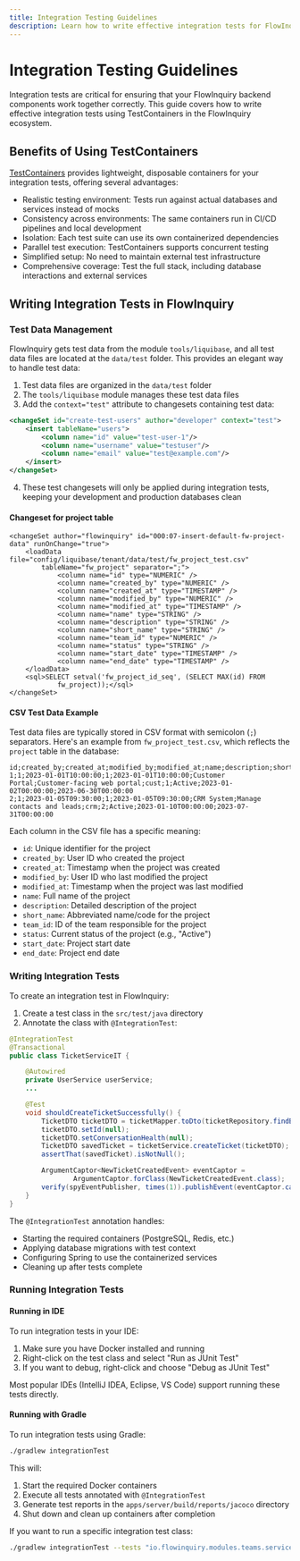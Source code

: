 ```yaml
---
title: Integration Testing Guidelines
description: Learn how to write effective integration tests for FlowInquiry using TestContainers
---
```


# Integration Testing Guidelines

Integration tests are critical for ensuring that your FlowInquiry backend components work together correctly. This guide covers how to write effective integration tests using TestContainers in the FlowInquiry ecosystem.

## Benefits of Using TestContainers

[TestContainers](https://www.testcontainers.org/) provides lightweight, disposable containers for your integration tests, offering several advantages:

- Realistic testing environment: Tests run against actual databases and services instead of mocks
- Consistency across environments: The same containers run in CI/CD pipelines and local development
- Isolation: Each test suite can use its own containerized dependencies
- Parallel test execution: TestContainers supports concurrent testing
- Simplified setup: No need to maintain external test infrastructure
- Comprehensive coverage: Test the full stack, including database interactions and external services

## Writing Integration Tests in FlowInquiry

### Test Data Management

FlowInquiry gets test data from the module `tools/liquibase`, and all test data files are located at the `data/test` folder. This provides an elegant way to handle test data:

1. Test data files are organized in the `data/test` folder
2. The `tools/liquibase` module manages these test data files
3. Add the `context="test"` attribute to changesets containing test data:

```xml
<changeSet id="create-test-users" author="developer" context="test">
    <insert tableName="users">
        <column name="id" value="test-user-1"/>
        <column name="username" value="testuser"/>
        <column name="email" value="test@example.com"/>
    </insert>
</changeSet>
```

4. These test changesets will only be applied during integration tests, keeping your development and production databases clean

#### Changeset for project table

```
<changeSet author="flowinquiry" id="000:07-insert-default-fw-project-data" runOnChange="true">
    <loadData file="config/liquibase/tenant/data/test/fw_project_test.csv"
        tableName="fw_project" separator=";">
            <column name="id" type="NUMERIC" />
            <column name="created_by" type="NUMERIC" />
            <column name="created_at" type="TIMESTAMP" />
            <column name="modified_by" type="NUMERIC" />
            <column name="modified_at" type="TIMESTAMP" />
            <column name="name" type="STRING" />
            <column name="description" type="STRING" />
            <column name="short_name" type="STRING" />
            <column name="team_id" type="NUMERIC" />
            <column name="status" type="STRING" />
            <column name="start_date" type="TIMESTAMP" />
            <column name="end_date" type="TIMESTAMP" />
    </loadData>
    <sql>SELECT setval('fw_project_id_seq', (SELECT MAX(id) FROM
            fw_project));</sql>
</changeSet>
```

#### CSV Test Data Example

Test data files are typically stored in CSV format with semicolon (`;`) separators. Here's an example from `fw_project_test.csv`, which reflects the `project` table in the database:

```
id;created_by;created_at;modified_by;modified_at;name;description;short_name;team_id;status;start_date;end_date
1;1;2023-01-01T10:00:00;1;2023-01-01T10:00:00;Customer Portal;Customer-facing web portal;cust;1;Active;2023-01-02T00:00:00;2023-06-30T00:00:00
2;1;2023-01-05T09:30:00;1;2023-01-05T09:30:00;CRM System;Manage contacts and leads;crm;2;Active;2023-01-10T00:00:00;2023-07-31T00:00:00
```

Each column in the CSV file has a specific meaning:

- `id`: Unique identifier for the project
- `created_by`: User ID who created the project
- `created_at`: Timestamp when the project was created
- `modified_by`: User ID who last modified the project
- `modified_at`: Timestamp when the project was last modified
- `name`: Full name of the project
- `description`: Detailed description of the project
- `short_name`: Abbreviated name/code for the project
- `team_id`: ID of the team responsible for the project
- `status`: Current status of the project (e.g., "Active")
- `start_date`: Project start date
- `end_date`: Project end date

### Writing Integration Tests

To create an integration test in FlowInquiry:

1. Create a test class in the `src/test/java` directory
2. Annotate the class with `@IntegrationTest`:

```java
@IntegrationTest
@Transactional
public class TicketServiceIT {

    @Autowired
    private UserService userService;
    ...

    @Test
    void shouldCreateTicketSuccessfully() {
        TicketDTO ticketDTO = ticketMapper.toDto(ticketRepository.findById(2L).orElseThrow());
        ticketDTO.setId(null);
        ticketDTO.setConversationHealth(null);
        TicketDTO savedTicket = ticketService.createTicket(ticketDTO);
        assertThat(savedTicket).isNotNull();

        ArgumentCaptor<NewTicketCreatedEvent> eventCaptor =
                ArgumentCaptor.forClass(NewTicketCreatedEvent.class);
        verify(spyEventPublisher, times(1)).publishEvent(eventCaptor.capture());
    }
}
```

The `@IntegrationTest` annotation handles:

- Starting the required containers (PostgreSQL, Redis, etc.)
- Applying database migrations with test context
- Configuring Spring to use the containerized services
- Cleaning up after tests complete

### Running Integration Tests

#### Running in IDE

To run integration tests in your IDE:

1. Make sure you have Docker installed and running
2. Right-click on the test class and select "Run as JUnit Test"
3. If you want to debug, right-click and choose "Debug as JUnit Test"

Most popular IDEs (IntelliJ IDEA, Eclipse, VS Code) support running these tests directly.

#### Running with Gradle

To run integration tests using Gradle:

```bash
./gradlew integrationTest
```

This will:

1. Start the required Docker containers
2. Execute all tests annotated with `@IntegrationTest`
3. Generate test reports in the `apps/server/build/reports/jacoco` directory
4. Shut down and clean up containers after completion

If you want to run a specific integration test class:

```bash
./gradlew integrationTest --tests "io.flowinquiry.modules.teams.service.TicketServiceIT"
```
